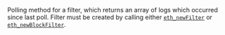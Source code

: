 Polling method for a filter, which returns an array of logs which occurred since last poll. 
Filter must be created by calling either [`eth_newFilter`](../../ethereum/json-rpc-methods/filter-methods/eth_newfilter.mdx) or [`eth_newBlockFilter`](../../ethereum/json-rpc-methods/filter-methods/eth_newblockfilter.mdx).

